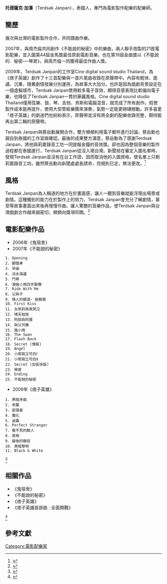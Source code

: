 
{{Infobox musical artist
| name         = 托德薩克·加潘
| image        =
| caption      = 
| alt          = 
| type         = 作曲家
| background   = 
| birth_name   = Terdsak Janpan
| alias        =
| birth_place  = [[泰國|泰國]]
| origin       = 
| genre        = 
| associated_acts =
| instrument   = 
| occupation   = 作曲家
}}

'''托德薩克·加潘'''（Terdsak Janpan），泰國人，專門為電影製作配樂的配樂師。

== 簡歷 ==
幾次與台灣的電影製作合作，共同譜曲作樂。

2007年，與周杰倫共同創作《不能說的秘密》中的樂曲，兩人聯手炮製的21首電影配樂，並入圍第44屆金馬獎最佳原創電影音樂，也在第19屆金曲獎以《不能說的．秘密──琴房》，與周杰倫一同獲得最佳作曲人獎。 

2009年，Terdsak Janpan的工作室Cine digital sound studio Thailand，為《痞子英雄》創作了十三首配樂與一首片尾曲收錄在原聲帶中。內容有輕快、詭譎、沉重，隨著劇情發展分別運用，為故事大大加分。也許是因為戲劇背景設定在一個虛擬城市，Terdsak Janpan使用較多電子音效，顯得音感表現比較偏向電子樂，也降低了Terdsak Janpan一貫的華麗風格。Cine digital sound studio Thailand僅用弦樂、鼓、琴、吉他、貝斯和電腦混音，就完成了所有創作。假使製作成本能再提升，使用大型管絃樂團來演奏，氣勢一定能更磅礡撼動。許多喜愛「痞子英雄」的劇迷們也紛紛表示，原聲帶並沒有將全劇的配樂收錄完整，期待能再出第二輯的原聲帶。

Terdsak Janpan與蔡岳勳展開合作，雙方頻頻利用電子郵件進行討論，蔡岳勳也親自到泰國的工作室做確認。最後的成果雙方滿意，蔡岳勳為了感謝Terdsak Janpan，將他與莉嘉錄音工坊一同提報金鐘的音效獎。卻也因為整個音樂的製作過程都在泰國進行，Terdsak Janpan從沒入境台灣。新聞局在審定入圍名單時，發現Terdsak Janpan並沒有在台工作證，因而取消他的入圍資格，使名單上只剩莉嘉錄音工坊。雖然蔡岳勳向新聞處處長請命，但規則已定，無法更改。<ref>{{cite web |url=http://castnet.nctu.edu.tw/castnet/article/1771?issueID=75 |title=TJ 用音樂為《痞英》上色 |access-date=2015-04-06 |archive-date=2020-11-26 |archive-url=https://web.archive.org/web/20201126131017/https://castnet.nctu.edu.tw/castnet/article/1771?issueID=75 |dead-url=no }}</ref>

== 風格 ==
Terdsak Janpan為人稱道的地方在於畫面感，讓人一聽到音樂就能浮現出場景或劇情。這種獨到的能力在於製作上的努力，Terdsak Janpan會充分了解劇情，甚至等故事畫面出來後再慢慢作曲。讓人驚艷的音樂作品，使Terdsak Janpan與台灣戲劇合作越來越密切，頻頻向獎項叩關。<ref>{{cite web |url=http://app.atmovies.com.tw/movie/movie.cfm?action=extend&exid=fbch9760222604 |title=開眼電影 |access-date=2015-04-06 |archive-date=2015-04-12 |archive-url=https://web.archive.org/web/20150412003826/http://app.atmovies.com.tw/movie/movie.cfm?action=extend&exid=fbch9760222604 |dead-url=no }}</ref>

== 電影配樂作品 ==
*2006年《鬼宿舍》
*2007年《不能說的秘密》
 1. Opening
 2. 腳踏車
 3. 早操
 4. 淡水海邊
 5. 鬥琴
 6. 湘倫小雨四手聯彈
 7. Ride With Me
 8. 父與子
 9. 情人的眼淚- 姚蘇蓉
 10. First Kiss
 11. 女孩别為我哭泣
 12. 晴天娃娃
 13. 阿郎與阿寶
 14. 與父共舞
 15. 路小雨
 16. The Swan
 17. Flash Back
 18. Secret (慢板)
 19. Angel
 20. 小雨寫立可白Ⅰ
 21. 小雨寫立可白Ⅱ
 22. Secret (加長快版)
 23. 琴房
 24. Ending
 25. 不能說的秘密

*2009年《痞子英雄》
 1. 黑暗序曲
 2. 來襲
 3. 密謀者
 4. 魔化
 5. 迷霧
 6. Perfect Stranger
 7. 看不見的敵人
 8. 真相
 9. 最後的戰役
 10. 黑暗黎明
 11. Black & White

<ref>{{cite web |url=http://www.kuwo.cn/mingxing/terdsak+janpan/ |title=酷我音樂 |access-date=2015-04-06 |archive-url=https://web.archive.org/web/20150404193849/http://www.kuwo.cn/mingxing/terdsak+janpan/ |archive-date=2015-04-04 |dead-url=yes }}</ref>


== 相關作品 ==
*《鬼宿舍》
*《不能說的秘密》
*《痞子英雄》
*《痞子英雄首部曲 : 全面開戰》
<ref>{{cite web |url=http://baike.baidu.com/view/3759042.htm |title=Terdsak Janpan_百度百科}}</ref>

== 參考文獻 ==

[[Category:電影配樂家|Category:電影配樂家]]